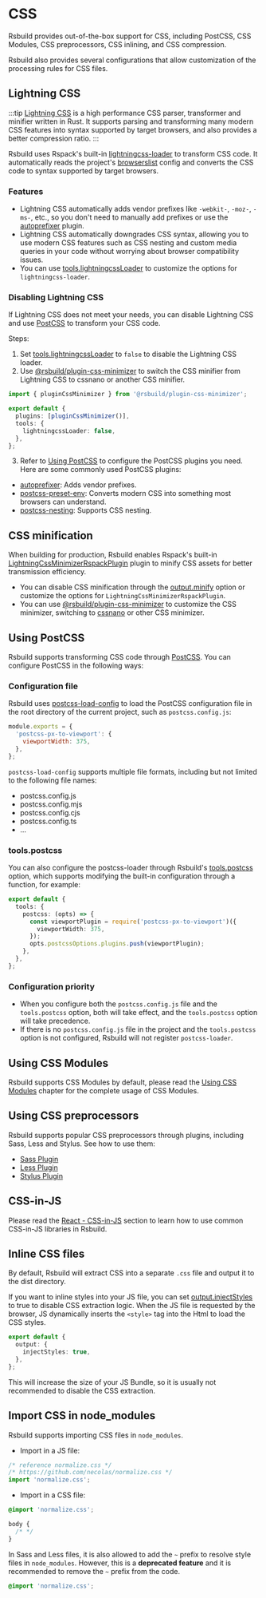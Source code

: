 # CSS

Rsbuild provides out-of-the-box support for CSS, including PostCSS, CSS Modules, CSS preprocessors, CSS inlining, and CSS compression.

Rsbuild also provides several configurations that allow customization of the processing rules for CSS files.

## Lightning CSS

:::tip
[Lightning CSS](https://lightningcss.dev) is a high performance CSS parser, transformer and minifier written in Rust. It supports parsing and transforming many modern CSS features into syntax supported by target browsers, and also provides a better compression ratio.
:::

Rsbuild uses Rspack's built-in [lightningcss-loader](https://www.rspack.dev/guide/features/builtin-lightningcss-loader) to transform CSS code. It automatically reads the project's [browserslist](/guide/advanced/browserslist) config and converts the CSS code to syntax supported by target browsers.

### Features

- Lightning CSS automatically adds vendor prefixes like `-webkit-`, `-moz-`, `-ms-`, etc., so you don't need to manually add prefixes or use the [autoprefixer](https://github.com/postcss/autoprefixer) plugin.
- Lightning CSS automatically downgrades CSS syntax, allowing you to use modern CSS features such as CSS nesting and custom media queries in your code without worrying about browser compatibility issues.
- You can use [tools.lightningcssLoader](/config/tools/lightningcss-loader) to customize the options for `lightningcss-loader`.

### Disabling Lightning CSS

If Lightning CSS does not meet your needs, you can disable Lightning CSS and use [PostCSS](#using-postcss) to transform your CSS code.

Steps:

1. Set [tools.lightningcssLoader](/config/tools/lightningcss-loader) to `false` to disable the Lightning CSS loader.
2. Use [@rsbuild/plugin-css-minimizer](https://github.com/rspack-contrib/rsbuild-plugin-css-minimizer) to switch the CSS minifier from Lightning CSS to cssnano or another CSS minifier.

```ts title="rsbuild.config.ts"
import { pluginCssMinimizer } from '@rsbuild/plugin-css-minimizer';

export default {
  plugins: [pluginCssMinimizer()],
  tools: {
    lightningcssLoader: false,
  },
};
```

3. Refer to [Using PostCSS](#using-postcss) to configure the PostCSS plugins you need. Here are some commonly used PostCSS plugins:

- [autoprefixer](https://github.com/postcss/autoprefixer): Adds vendor prefixes.
- [postcss-preset-env](https://github.com/csstools/postcss-plugins/tree/main/plugin-packs/postcss-preset-env): Converts modern CSS into something most browsers can understand.
- [postcss-nesting](https://github.com/csstools/postcss-plugins/tree/main/plugins/postcss-nesting): Supports CSS nesting.

## CSS minification

When building for production, Rsbuild enables Rspack's built-in [LightningCssMinimizerRspackPlugin](https://rspack.dev/plugins/rspack/lightning-css-minimizer-rspack-plugin) plugin to minify CSS assets for better transmission efficiency.

- You can disable CSS minification through the [output.minify](/config/output/minify) option or customize the options for `LightningCssMinimizerRspackPlugin`.
- You can use [@rsbuild/plugin-css-minimizer](https://github.com/rspack-contrib/rsbuild-plugin-css-minimizer) to customize the CSS minimizer, switching to [cssnano](https://github.com/cssnano/cssnano) or other CSS minimizer.

## Using PostCSS

Rsbuild supports transforming CSS code through [PostCSS](https://postcss.org/). You can configure PostCSS in the following ways:

### Configuration file

Rsbuild uses [postcss-load-config](https://github.com/postcss/postcss-load-config) to load the PostCSS configuration file in the root directory of the current project, such as `postcss.config.js`:

```js title="postcss.config.cjs"
module.exports = {
  'postcss-px-to-viewport': {
    viewportWidth: 375,
  },
};
```

`postcss-load-config` supports multiple file formats, including but not limited to the following file names:

- postcss.config.js
- postcss.config.mjs
- postcss.config.cjs
- postcss.config.ts
- ...

### tools.postcss

You can also configure the postcss-loader through Rsbuild's [tools.postcss](/config/tools/postcss) option, which supports modifying the built-in configuration through a function, for example:

```ts title="rsbuild.config.ts"
export default {
  tools: {
    postcss: (opts) => {
      const viewportPlugin = require('postcss-px-to-viewport')({
        viewportWidth: 375,
      });
      opts.postcssOptions.plugins.push(viewportPlugin);
    },
  },
};
```

### Configuration priority

- When you configure both the `postcss.config.js` file and the `tools.postcss` option, both will take effect, and the `tools.postcss` option will take precedence.
- If there is no `postcss.config.js` file in the project and the `tools.postcss` option is not configured, Rsbuild will not register `postcss-loader`.

## Using CSS Modules

Rsbuild supports CSS Modules by default, please read the [Using CSS Modules](/guide/basic/css-modules) chapter for the complete usage of CSS Modules.

## Using CSS preprocessors

Rsbuild supports popular CSS preprocessors through plugins, including Sass, Less and Stylus. See how to use them:

- [Sass Plugin](/plugins/list/plugin-sass)
- [Less Plugin](/plugins/list/plugin-less)
- [Stylus Plugin](/plugins/list/plugin-stylus)

## CSS-in-JS

Please read the [React - CSS-in-JS](/guide/framework/react#css-in-js) section to learn how to use common CSS-in-JS libraries in Rsbuild.

## Inline CSS files

By default, Rsbuild will extract CSS into a separate `.css` file and output it to the dist directory.

If you want to inline styles into your JS file, you can set [output.injectStyles](/config/output/inject-styles) to true to disable CSS extraction logic. When the JS file is requested by the browser, JS dynamically inserts the `<style>` tag into the Html to load the CSS styles.

```ts
export default {
  output: {
    injectStyles: true,
  },
};
```

This will increase the size of your JS Bundle, so it is usually not recommended to disable the CSS extraction.

## Import CSS in node_modules

Rsbuild supports importing CSS files in `node_modules`.

- Import in a JS file:

```ts title="src/index.js"
/* reference normalize.css */
/* https://github.com/necolas/normalize.css */
import 'normalize.css';
```

- Import in a CSS file:

```css title="src/index.css"
@import 'normalize.css';

body {
  /* */
}
```

In Sass and Less files, it is also allowed to add the `~` prefix to resolve style files in `node_modules`. However, this is a **deprecated feature** and it is recommended to remove the `~` prefix from the code.

```scss title="src/index.scss"
@import 'normalize.css';
```
